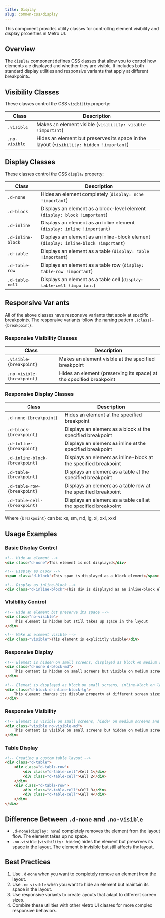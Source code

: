 ```yaml
---
title: Display
slug: common-css/display
---
```


This component provides utility classes for controlling element visibility and display properties in Metro UI.

## Overview

The `display` component defines CSS classes that allow you to control how elements are displayed and whether they are visible. It includes both standard display utilities and responsive variants that apply at different breakpoints.

## Visibility Classes

These classes control the CSS `visibility` property:

| Class | Description |
|-------|-------------|
| `.visible` | Makes an element visible (`visibility: visible !important`) |
| `.no-visible` | Hides an element but preserves its space in the layout (`visibility: hidden !important`) |

## Display Classes

These classes control the CSS `display` property:

| Class | Description |
|-------|-------------|
| `.d-none` | Hides an element completely (`display: none !important`) |
| `.d-block` | Displays an element as a block-level element (`display: block !important`) |
| `.d-inline` | Displays an element as an inline element (`display: inline !important`) |
| `.d-inline-block` | Displays an element as an inline-block element (`display: inline-block !important`) |
| `.d-table` | Displays an element as a table (`display: table !important`) |
| `.d-table-row` | Displays an element as a table row (`display: table-row !important`) |
| `.d-table-cell` | Displays an element as a table cell (`display: table-cell !important`) |

## Responsive Variants

All of the above classes have responsive variants that apply at specific breakpoints. The responsive variants follow the naming pattern `.{class}-{breakpoint}`.

### Responsive Visibility Classes

| Class | Description |
|-------|-------------|
| `.visible-{breakpoint}` | Makes an element visible at the specified breakpoint |
| `.no-visible-{breakpoint}` | Hides an element (preserving its space) at the specified breakpoint |

### Responsive Display Classes

| Class | Description |
|-------|-------------|
| `.d-none-{breakpoint}` | Hides an element at the specified breakpoint |
| `.d-block-{breakpoint}` | Displays an element as a block at the specified breakpoint |
| `.d-inline-{breakpoint}` | Displays an element as inline at the specified breakpoint |
| `.d-inline-block-{breakpoint}` | Displays an element as inline-block at the specified breakpoint |
| `.d-table-{breakpoint}` | Displays an element as a table at the specified breakpoint |
| `.d-table-row-{breakpoint}` | Displays an element as a table row at the specified breakpoint |
| `.d-table-cell-{breakpoint}` | Displays an element as a table cell at the specified breakpoint |

Where `{breakpoint}` can be: xs, sm, md, lg, xl, xxl, xxxl

## Usage Examples

### Basic Display Control

```html
<!-- Hide an element -->
<div class="d-none">This element is not displayed</div>

<!-- Display as block -->
<span class="d-block">This span is displayed as a block element</span>

<!-- Display as inline-block -->
<div class="d-inline-block">This div is displayed as an inline-block element</div>
```

### Visibility Control

```html
<!-- Hide an element but preserve its space -->
<div class="no-visible">
    This element is hidden but still takes up space in the layout
</div>

<!-- Make an element visible -->
<div class="visible">This element is explicitly visible</div>
```

### Responsive Display

```html
<!-- Element is hidden on small screens, displayed as block on medium screens and above -->
<div class="d-none d-block-md">
    This content is hidden on small screens but visible on medium screens and above
</div>

<!-- Element is displayed as block on small screens, inline-block on large screens -->
<div class="d-block d-inline-block-lg">
    This element changes its display property at different screen sizes
</div>
```

### Responsive Visibility

```html
<!-- Element is visible on small screens, hidden on medium screens and above -->
<div class="visible no-visible-md">
    This content is visible on small screens but hidden on medium screens and above
</div>
```

### Table Display

```html
<!-- Creating a custom table layout -->
<div class="d-table">
    <div class="d-table-row">
        <div class="d-table-cell">Cell 1</div>
        <div class="d-table-cell">Cell 2</div>
    </div>
    <div class="d-table-row">
        <div class="d-table-cell">Cell 3</div>
        <div class="d-table-cell">Cell 4</div>
    </div>
</div>
```

## Difference Between `.d-none` and `.no-visible`

- `.d-none` (`display: none`) completely removes the element from the layout flow. The element takes up no space.
- `.no-visible` (`visibility: hidden`) hides the element but preserves its space in the layout. The element is invisible but still affects the layout.

## Best Practices

1. Use `.d-none` when you want to completely remove an element from the layout.
2. Use `.no-visible` when you want to hide an element but maintain its space in the layout.
3. Use responsive variants to create layouts that adapt to different screen sizes.
4. Combine these utilities with other Metro UI classes for more complex responsive behaviors.